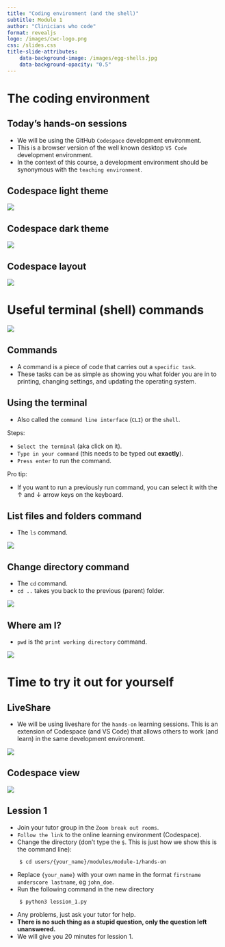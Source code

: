 ```yaml
---
title: "Coding environment (and the shell)"
subtitle: Module 1
author: "Clinicians who code"
format: revealjs
logo: /images/cwc-logo.png
css: /slides.css
title-slide-attributes:
    data-background-image: /images/egg-shells.jpg
    data-background-opacity: "0.5"
---
```


# The coding environment


## Today's hands-on sessions {background-image="/images/bamboo-woods.jpg" background-opacity="0.2"}

* We will be using the GitHub `Codespace` development environment.
* This is a browser version of the well known desktop `VS Code` development environment.
* In the context of this course, a development environment should be synonymous with the `teaching environment`.


## <span class="hide-title">Codespace light theme</span>

![](/images/codespace-light-theme.png){.absolute top=0 left=0 width="max" height="max"}


## <span class="hide-title">Codespace dark theme</span>

![](/images/codespace-dark-theme.png){.absolute top=0 left=0 width="max" height="max"}


## <span class="hide-title">Codespace layout</span>

![](/images/codespace-description.png){.absolute top=0 left=0 width="max" height="max"}


# Useful terminal (shell) commands

![](/images/the-shell.png){.bordered fig-align="center" width="max" height="max"}

## Commands {background-image="/images/command-button.jpg" background-opacity="0.2"}

* A command is a piece of code that carries out a `specific task`.
* These tasks can be as simple as showing you what folder you are in to printing, changing settings, and updating the operating system.


## Using the terminal {.smaller}

* Also called the `command line interface` (`CLI`) or the `shell`.

Steps:

* `Select the terminal` (aka click on it).
* `Type in your command` (this needs to be typed out **exactly**).
* `Press enter` to run the command.

Pro tip:

* If you want to run a previously run command, you can select it with the &#8593; and 
&#8595; arrow keys on the keyboard.


## List files and folders command

* The `ls` command.

![](/images/command-ls.png){.bordered fig-align="center" width="max" height="max"}


## Change directory command

* The `cd` command.
* `cd ..` takes you back to the previous (parent) folder.

![](/images/command-cd.png){.bordered fig-align="center" width="max" height="max"}

## Where am I?

* `pwd` is the `print working directory` command.

![](/images/command-pwd.png){.bordered fig-align="center" width="max" height="max"}


# Time to try it out for yourself{background-image="/images/dive-into-lake.jpg" background-opacity="0.2"}

## LiveShare

* We will be using liveshare for the `hands-on` learning sessions. This is an extension of Codespace (and VS Code) that allows others to work (and learn) in the same development environment.

![](/images/liveshare.png){width="max" fig-align="center" height="max" border-width="1"}


## <span class="hide-title">Codespace view</span>

![](/images/codespace-light-theme.png){.absolute top=0 left=0 width="max" height="max"}

## Lession 1 {.smaller}

* Join your tutor group in the `Zoom break out rooms`.
* `Follow the link` to the online learning environment (Codespace).
* Change the directory (don't type the `$`. This is just how we show this is the command line):

```
    $ cd users/{your_name}/modules/module-1/hands-on
```

* Replace `{your_name}` with your own name in the format `firstname underscore lastname`, eg `john_doe`.
* Run the following command in the new directory 

```
    $ python3 lession_1.py
```

* Any problems, just ask your tutor for help. 
* **There is no such thing as a stupid question, only the question left unanswered.**
* We will give you 20 minutes for lession 1.